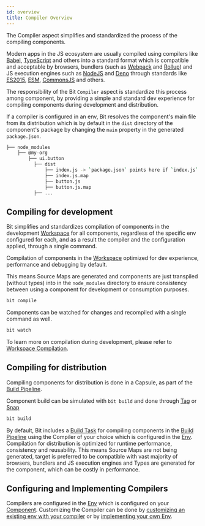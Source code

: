 ```yaml
---
id: overview
title: Compiler Overview
---
```


The Compiler aspect simplifies and standardized the process of the compiling components.

Modern apps in the JS ecosystem are usually compiled using compilers like [Babel](https://babeljs.io/), [TypeScript](https://www.typescriptlang.org/) and others into a standard format which is compatible and acceptable by browsers, bundlers (such as [Webpack](https://webpack.js.org/) and [Rollup](https://rollupjs.org)) and JS execution engines such as [NodeJS](https://nodejs.org) and [Deno](https://deno.land/) through standards like [ES2015](https://262.ecma-international.org/6.0/), [ESM](https://nodejs.org/api/esm.html), [CommonsJS](https://nodejs.org/docs/latest/api/modules.html) and others.

The responsibility of the Bit `Compiler` aspect is standardize this process among component, by providing a simple and standard dev experience for compiling components during development and distribution.

If a compiler is configured in an env, Bit resolves the component's main file from its distribution which is by default in the `dist` directory of the component's package by changing the `main` property in the generated `package.json`.

```bash
├── node_modules
    ├── @my-org
        ├── ui.button
          ├── dist
              ├── index.js -> `package.json` points here if `index.js` is the main file.
              ├── index.js.map
              ├── button.js
              ├── button.js.map
          ├── ...
```

## Compiling for development

Bit simplifies and standardizes compilation of components in the development [Workspace](/workspace/overview) for all components, regardless of the specific env configured for each, and as a result the compiler and the configuration applied, through a single command.

Compilation of components in the [Workspace](/workspace/overview) optimized for dev experience, performance and debugging by default.

This means Source Maps <!-- TODO [Source Maps](/) --> are generated and components are just transpiled (without types) into in the `node_modules` directory to ensure consistency between using a component for development or consumption purposes.

```bash
bit compile
```

Components can be watched for changes and recompiled with a single command as well.

```bash
bit watch
```

To learn more on compilation during development, please refer to [Workspace Compilation](/compiler/workspace-compilation).

## Compiling for distribution

Compiling components for distribution is done in a Capsule, as part of the [Build Pipeline](/builder/build-pipelines).

Component build can be simulated with `bit build` and done through [Tag](/components/tags) or [Snap](/components/snaps)

```bash
bit build
```

By default, Bit includes a [Build Task](/) for compiling components in the [Build Pipeline](/builder/build-pipelines) using the Compiler of your choice which is configured in the [Env](/envs/overview). Compilation for distribution is optimized for runtime performance, consistency and reusability. This means Source Maps <!--TODO [Source Maps](/)  -->are not being generated, target is preferred to be compatible with vast majority of browsers, bundlers and JS execution engines and Types are generated for the component, which can be costly in performance.

<!--TODO To learn more on compilation for distribution, please refer to [Compiling for distribution](/). -->

## Configuring and Implementing Compilers

Compilers are configured in the [Env](/envs/overview) which is configured on your [Component](/components/overview). Customizing the Compiler can be done by [customizing an existing env with your compiler](/compiler/configure-env) or by [implementing your own Env](/).


